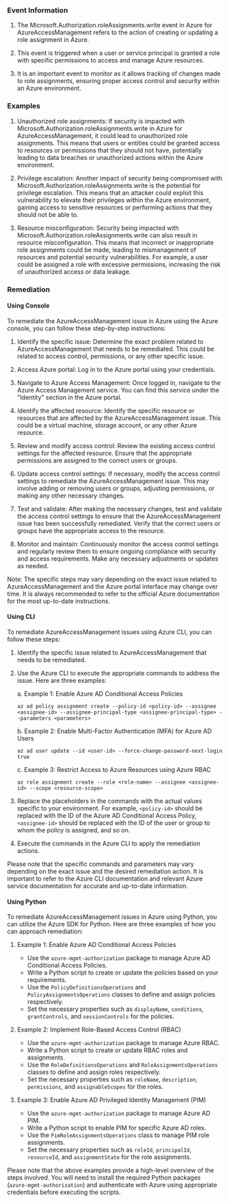 
### Event Information

1. The Microsoft.Authorization.roleAssignments.write event in Azure for AzureAccessManagement refers to the action of creating or updating a role assignment in Azure. 

2. This event is triggered when a user or service principal is granted a role with specific permissions to access and manage Azure resources. 

3. It is an important event to monitor as it allows tracking of changes made to role assignments, ensuring proper access control and security within an Azure environment.


### Examples

1. Unauthorized role assignments: If security is impacted with Microsoft.Authorization.roleAssignments.write in Azure for AzureAccessManagement, it could lead to unauthorized role assignments. This means that users or entities could be granted access to resources or permissions that they should not have, potentially leading to data breaches or unauthorized actions within the Azure environment.

2. Privilege escalation: Another impact of security being compromised with Microsoft.Authorization.roleAssignments.write is the potential for privilege escalation. This means that an attacker could exploit this vulnerability to elevate their privileges within the Azure environment, gaining access to sensitive resources or performing actions that they should not be able to.

3. Resource misconfiguration: Security being impacted with Microsoft.Authorization.roleAssignments.write can also result in resource misconfiguration. This means that incorrect or inappropriate role assignments could be made, leading to mismanagement of resources and potential security vulnerabilities. For example, a user could be assigned a role with excessive permissions, increasing the risk of unauthorized access or data leakage.

### Remediation

#### Using Console

To remediate the AzureAccessManagement issue in Azure using the Azure console, you can follow these step-by-step instructions:

1. Identify the specific issue: Determine the exact problem related to AzureAccessManagement that needs to be remediated. This could be related to access control, permissions, or any other specific issue.

2. Access Azure portal: Log in to the Azure portal using your credentials.

3. Navigate to Azure Access Management: Once logged in, navigate to the Azure Access Management service. You can find this service under the "Identity" section in the Azure portal.

4. Identify the affected resource: Identify the specific resource or resources that are affected by the AzureAccessManagement issue. This could be a virtual machine, storage account, or any other Azure resource.

5. Review and modify access control: Review the existing access control settings for the affected resource. Ensure that the appropriate permissions are assigned to the correct users or groups.

6. Update access control settings: If necessary, modify the access control settings to remediate the AzureAccessManagement issue. This may involve adding or removing users or groups, adjusting permissions, or making any other necessary changes.

7. Test and validate: After making the necessary changes, test and validate the access control settings to ensure that the AzureAccessManagement issue has been successfully remediated. Verify that the correct users or groups have the appropriate access to the resource.

8. Monitor and maintain: Continuously monitor the access control settings and regularly review them to ensure ongoing compliance with security and access requirements. Make any necessary adjustments or updates as needed.

Note: The specific steps may vary depending on the exact issue related to AzureAccessManagement and the Azure portal interface may change over time. It is always recommended to refer to the official Azure documentation for the most up-to-date instructions.

#### Using CLI

To remediate AzureAccessManagement issues using Azure CLI, you can follow these steps:

1. Identify the specific issue related to AzureAccessManagement that needs to be remediated.

2. Use the Azure CLI to execute the appropriate commands to address the issue. Here are three examples:

   a. Example 1: Enable Azure AD Conditional Access Policies
      ```
      az ad policy assignment create --policy-id <policy-id> --assignee <assignee-id> --assignee-principal-type <assignee-principal-type> --parameters <parameters>
      ```

   b. Example 2: Enable Multi-Factor Authentication (MFA) for Azure AD Users
      ```
      az ad user update --id <user-id> --force-change-password-next-login true
      ```

   c. Example 3: Restrict Access to Azure Resources using Azure RBAC
      ```
      az role assignment create --role <role-name> --assignee <assignee-id> --scope <resource-scope>
      ```

3. Replace the placeholders in the commands with the actual values specific to your environment. For example, `<policy-id>` should be replaced with the ID of the Azure AD Conditional Access Policy, `<assignee-id>` should be replaced with the ID of the user or group to whom the policy is assigned, and so on.

4. Execute the commands in the Azure CLI to apply the remediation actions.

Please note that the specific commands and parameters may vary depending on the exact issue and the desired remediation action. It is important to refer to the Azure CLI documentation and relevant Azure service documentation for accurate and up-to-date information.

#### Using Python

To remediate AzureAccessManagement issues in Azure using Python, you can utilize the Azure SDK for Python. Here are three examples of how you can approach remediation:

1. Example 1: Enable Azure AD Conditional Access Policies
   - Use the `azure-mgmt-authorization` package to manage Azure AD Conditional Access Policies.
   - Write a Python script to create or update the policies based on your requirements.
   - Use the `PolicyDefinitionsOperations` and `PolicyAssignmentsOperations` classes to define and assign policies respectively.
   - Set the necessary properties such as `displayName`, `conditions`, `grantControls`, and `sessionControls` for the policies.

2. Example 2: Implement Role-Based Access Control (RBAC)
   - Use the `azure-mgmt-authorization` package to manage Azure RBAC.
   - Write a Python script to create or update RBAC roles and assignments.
   - Use the `RoleDefinitionsOperations` and `RoleAssignmentsOperations` classes to define and assign roles respectively.
   - Set the necessary properties such as `roleName`, `description`, `permissions`, and `assignableScopes` for the roles.

3. Example 3: Enable Azure AD Privileged Identity Management (PIM)
   - Use the `azure-mgmt-authorization` package to manage Azure AD PIM.
   - Write a Python script to enable PIM for specific Azure AD roles.
   - Use the `PimRoleAssignmentsOperations` class to manage PIM role assignments.
   - Set the necessary properties such as `roleId`, `principalId`, `resourceId`, and `assignmentState` for the role assignments.

Please note that the above examples provide a high-level overview of the steps involved. You will need to install the required Python packages (`azure-mgmt-authorization`) and authenticate with Azure using appropriate credentials before executing the scripts.

